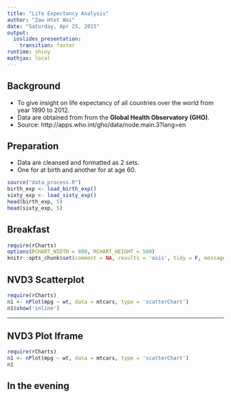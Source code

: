 ---
title: "Life Expectancy Analysis"
author: "Zaw Htet Wai"
date: "Saturday, Apr 25, 2015"
output:
  ioslides_presentation:
    transition: faster
runtime: shiny
mathjax: local
---

## Background
 - To give insight on life expectancy of all countries over the world from year 1990 to 2012.
 - Data are obtained from from the <b>Global Health Observatory (GHO)</b>.
 - Source: http://apps.who.int/gho/data/node.main.3?lang=en

## Preparation
- Data are cleansed and formatted as 2 sets.
- One for at birth and another for at age 60.

```{r, echo=FALSE, warning=FALSE}
source("data_process.R")
birth_exp <- load_birth_exp()
sixty_exp <- load_sixty_exp()
head(birth_exp, 5)
head(sixty_exp, 5)
```

## Breakfast
```{r setup, message = F, echo = F}
require(rCharts)
options(RCHART_WIDTH = 800, RCHART_HEIGHT = 500)
knitr::opts_chunk$set(comment = NA, results = 'asis', tidy = F, message = F)
```


## NVD3 Scatterplot

```{r nvd3plot, results = 'asis', comment = NA, message = F, echo = F}
require(rCharts)
n1 <- nPlot(mpg ~ wt, data = mtcars, type = 'scatterChart')
n1$show('inline')
```

---

## NVD3 Plot Iframe

```{r nvd3plot2, results = 'asis', comment = NA, message = F, echo = F} 
require(rCharts)
n1 <- nPlot(mpg ~ wt, data = mtcars, type = 'scatterChart')
n1
```
## In the evening
